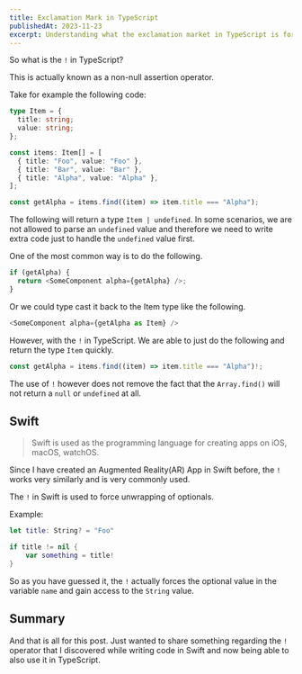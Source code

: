 ```yaml
---
title: Exclamation Mark in TypeScript
publishedAt: 2023-11-23
excerpt: Understanding what the exclamation market in TypeScript is for and how to actually use it
---
```


So what is the `!` in TypeScript?

This is actually known as a non-null assertion operator.

Take for example the following code:

```typescript
type Item = {
  title: string;
  value: string;
};

const items: Item[] = [
  { title: "Foo", value: "Foo" },
  { title: "Bar", value: "Bar" },
  { title: "Alpha", value: "Alpha" },
];

const getAlpha = items.find((item) => item.title === "Alpha");
```

The following will return a type `Item | undefined`. In some scenarios, we are not allowed to parse an `undefined` value and therefore we need to write extra code just to handle the `undefined` value first.

One of the most common way is to do the following.

```js
if (getAlpha) {
  return <SomeComponent alpha={getAlpha} />;
}
```

Or we could type cast it back to the Item type like the following.

```js
<SomeComponent alpha={getAlpha as Item} />
```

However, with the `!` in TypeScript. We are able to just do the following and return the type `Item` quickly.

```typescript
const getAlpha = items.find((item) => item.title === "Alpha")!;
```

The use of `!` however does not remove the fact that the `Array.find()` will not return a `null` or `undefined` at all.

## Swift

> Swift is used as the programming language for creating apps on iOS, macOS, watchOS.

Since I have created an Augmented Reality(AR) App in Swift before, the `!` works very similarly and is very commonly used.

The `!` in Swift is used to force unwrapping of optionals.

Example:

```swift
let title: String? = "Foo"

if title != nil {
    var something = title!
}
```

So as you have guessed it, the `!` actually forces the optional value in the variable `name` and gain access to the `String` value.

## Summary

And that is all for this post. Just wanted to share something regarding the `!` operator that I discovered while writing code in Swift and now being able to also use it in TypeScript.

